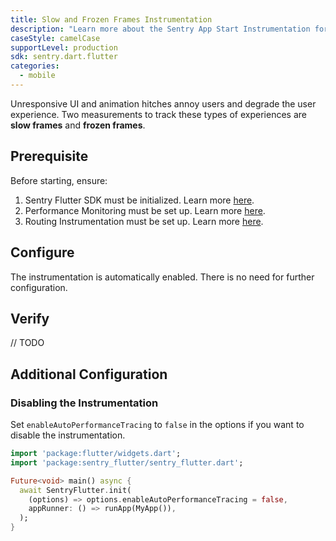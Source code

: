 ```yaml
---
title: Slow and Frozen Frames Instrumentation
description: "Learn more about the Sentry App Start Instrumentation for the Flutter SDK."
caseStyle: camelCase
supportLevel: production
sdk: sentry.dart.flutter
categories:
  - mobile
---
```


Unresponsive UI and animation hitches annoy users and degrade the user experience. Two measurements to track these types of experiences are **slow frames** and **frozen frames**.

## Prerequisite

Before starting, ensure:

1. Sentry Flutter SDK must be initialized. Learn more [here](/platforms/flutter/#configure).
2. Performance Monitoring must be set up. Learn more [here](/platforms/flutter/performance/).
3. Routing Instrumentation must be set up. Learn more [here](/platforms/flutter/integrations/routing-instrumentation/).

## Configure

The instrumentation is automatically enabled. There is no need for further configuration.

## Verify

// TODO

## Additional Configuration

### Disabling the Instrumentation

Set `enableAutoPerformanceTracing` to `false` in the options if you want to disable the instrumentation.

```dart
import 'package:flutter/widgets.dart';
import 'package:sentry_flutter/sentry_flutter.dart';

Future<void> main() async {
  await SentryFlutter.init(
    (options) => options.enableAutoPerformanceTracing = false,
    appRunner: () => runApp(MyApp()),
  );
}
```
